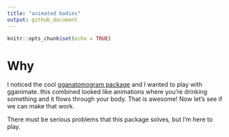 ```yaml
---
title: "animated bodies"
output: github_document
---
```


```r
knitr::opts_chunk$set(echo = TRUE)
```

# Why

I noticed the cool [gganatomogram package](https://github.com/jespermaag/gganatogram) and I wanted to play with gganimate.
this combined looked like animations where you're drinking something and
it flows through your body. That is awesome!
Now let's see if we can make that work.

There must be serious problems that this package solves, but I'm here to play.

